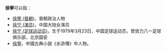 '''徐寧'''可以指：
* [[徐寧_(晉朝)|徐寧 (晉朝)]]，晉朝政治人物
* [[徐宁_(演员)|徐宁 (演员)]]，中国大陆女演员
* [[徐宁_(足球运动员)|徐宁 (足球运动员)]]，生于1979年3月23日，中国足球运动员，曾效力八一足球俱乐部、北京国安
* [[徐寧|徐寧]]，中國古典小說《水滸傳》中人物。

{{disambig|N宁|Cat=二字徐姓人名消歧义}}